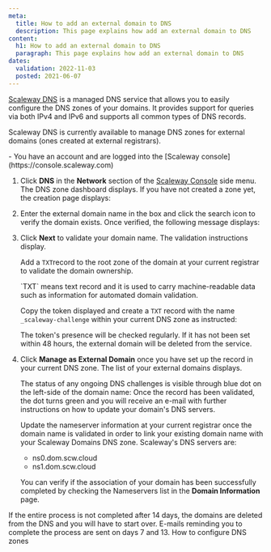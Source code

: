 ```yaml
---
meta:
  title: How to add an external domain to DNS
  description: This page explains how add an external domain to DNS
content:
  h1: How to add an external domain to DNS
  paragraph: This page explains how add an external domain to DNS
dates:
  validation: 2022-11-03
  posted: 2021-06-07
---
```


[Scaleway DNS](https://www.scaleway.com/en/dns/) is a managed DNS service that allows you to easily configure the DNS zones of your domains. It provides support for queries via both IPv4 and IPv6 and supports all common types of DNS records.

Scaleway DNS is currently available to manage DNS zones for external domains (ones created at external registrars). 

<Message type="requirement">
  - You have an account and are logged into the [Scaleway console](https://console.scaleway.com) 
</Message>

1. Click **DNS** in the **Network** section of the [Scaleway Console](https://console.scaleway.com) side menu. The DNS zone dashboard displays. If you have not created a zone yet, the creation page displays:
    <Lightbox src="scaleway-dns-interface.webp" alt="" />
2. Enter the external domain name in the box and click the search icon to verify the domain exists. Once verified, the following message displays:
    <Lightbox src="scaleway-dns-domain-validated.webp" alt="" />
3. Click **Next** to validate your domain name. The validation instructions display.

    Add a `TXT`record to the root zone of the domain at your current registrar to validate the domain ownership.

    <Message type="note">
      `TXT` means text record and it is used to carry machine-readable data such as information for automated domain validation.
    </Message>

    Copy the token displayed and create a `TXT` record with the name `_scaleway-challenge` within your current DNS zone as instructed:

    <Lightbox src="scaleway-dns-validation-token.webp" alt="" />

    <Message type="important">
      The token's presence will be checked regularly. If it has not been set within 48 hours, the external domain will be deleted from the service.
    </Message>
4. Click **Manage as External Domain** once you have set up the record in your current DNS zone. The list of your external domains displays.

    The status of any ongoing DNS challenges is visible through blue dot on the left-side of the domain name:
    <Lightbox src="scaleway-dns-ongoing-validation.webp" alt="" />
    Once the record has been validated, the dot turns green and you will receive an e-mail with further instructions on how to update your domain's DNS servers.

    Update the nameserver information at your current registrar once the domain name is validated in order to link your existing domain name with your Scaleway Domains DNS zone. 
    <Message type="note">
      Scaleway's DNS servers are:
      * ns0.dom.scw.cloud
      * ns1.dom.scw.cloud
    </Message>

    You can verify if the association of your domain has been successfully completed by checking the Nameservers list in the **Domain Information** page. 

<Message type="important">
  If the entire process is not completed after 14 days, the domains are deleted from the DNS and you will have to start over. E-mails reminding you to complete the process are sent on days 7 and 13.
</Message>


<Navigation title="See Also">
  <NextButton to="/network/dns-cloud/how-to/configure-dns-zones/">How to configure DNS zones</NextButton>
</Navigation>
